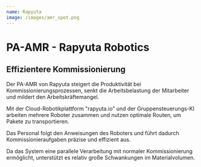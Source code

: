 ```yaml
---
name: Rapyuta
image: /images/amr_spot.png
---
```

# PA-AMR - Rapyuta Robotics

## Effizientere Kommissionierung

Der PA-AMR von Rapyuta steigert die Produktivität bei Kommissionierungsprozessen, senkt die Arbeitsbelastung der Mitarbeiter und mildert den Arbeitskräftemangel.

Mit der Cloud-Robotikplattform "rapyuta.io" und der Gruppensteuerungs-KI arbeiten mehrere Roboter zusammen und nutzen optimale Routen, um Pakete zu transportieren.

Das Personal folgt den Anweisungen des Roboters und führt dadurch Kommissionieraufgaben präzise und effizient aus.

Da das System eine parallele Verarbeitung mit normaler Kommissionierung ermöglicht, unterstützt es relativ große Schwankungen im Materialvolumen.